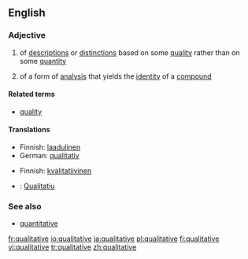 ==English==

===Adjective===
{{en-adj}}

# of [[description]]s or [[distinction]]s based on some [[quality]] rather than on some [[quantity]]
# {{chemistry}} of a form of [[analysis]] that yields the [[identity]] of a [[compound]]

====Related terms====
*[[quality]]

====Translations====
{{trans-top|of descriptions or distinctions based on some quality rather than on some quantity}}
*Finnish: [[laadulinen]]
*German: [[qualitativ]]
{{trans-mid}}
{{trans-bottom}}

{{trans-top|(chemistry) of a form of analysis that yields the identity of a compound}}
*Finnish: [[kvalitatiivinen]]
{{trans-mid}}
{{trans-bottom}}

{{checktrans-top}}
*{{ttbc|Catalan}}: [[Qualitatiu]]
{{checktrans-bottom}}

===See also===
*[[quantitative]]

[[fr:qualitative]]
[[io:qualitative]]
[[ja:qualitative]]
[[pl:qualitative]]
[[fi:qualitative]]
[[vi:qualitative]]
[[tr:qualitative]]
[[zh:qualitative]]